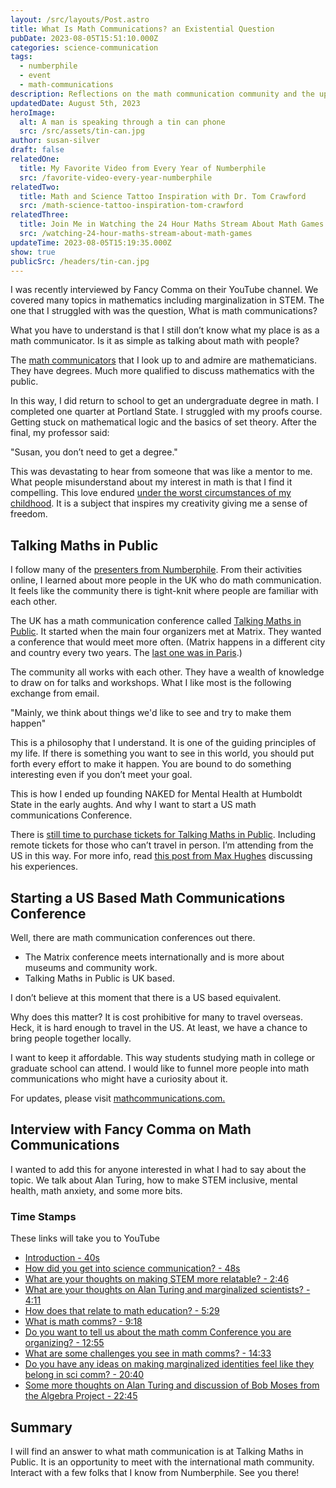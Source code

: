 ```yaml
---
layout: /src/layouts/Post.astro
title: What Is Math Communications? an Existential Question
pubDate: 2023-08-05T15:51:10.000Z
categories: science-communication
tags:
  - numberphile
  - event
  - math-communications
description: Reflections on the math communication community and the upcoming Talking Maths in Public conference.
updatedDate: August 5th, 2023
heroImage:
  alt: A man is speaking through a tin can phone
  src: /src/assets/tin-can.jpg
author: susan-silver
draft: false
relatedOne:
  title: My Favorite Video from Every Year of Numberphile
  src: /favorite-video-every-year-numberphile
relatedTwo:
  title: Math and Science Tattoo Inspiration with Dr. Tom Crawford
  src: /math-science-tattoo-inspiration-tom-crawford
relatedThree:
  title: Join Me in Watching the 24 Hour Maths Stream About Math Games
  src: /watching-24-hour-maths-stream-about-math-games
updateTime: 2023-08-05T15:19:35.000Z
show: true
publicSrc: /headers/tin-can.jpg
---
```



I was recently interviewed by Fancy Comma on their YouTube channel. We covered many topics in mathematics including marginalization in STEM.
The one that I struggled with was the question, What is math communications?

What you have to understand is that I still don’t know what my place is as a math communicator. Is it as simple as talking about math with
people?

The [math communicators](https://www.notion.so/suzza-silver/Epic-List-of-Math-Communicators-d2fee910dc5c4b92bb9f439c6ffd9550) that I look up to
and admire are mathematicians. They have degrees. Much more qualified to discuss mathematics with the public.

In this way, I did return to school to get an undergraduate degree in math. I completed one quarter at Portland State.
I struggled with my proofs course. Getting stuck on mathematical logic and the basics of set theory. After the final, my professor said:


<RegBlockquote>"Susan, you don’t need to get a degree."</RegBlockquote>

This was devastating to hear from someone that was like a mentor to me. What people misunderstand about my interest in math is that I find it
compelling. This love endured [under the worst circumstances of my childhood](https://beautyofmathematics.com/a-writers-illicit-love-affair-with-mathematics).
It is a subject that inspires my creativity giving me a sense of freedom.

## Talking Maths in Public <a name="TalkingMathsinPublic"></a>

I follow many of the [presenters from Numberphile](https://beautyofmathematics.com/favorite-video-every-year-numberphile).
From their activities online, I learned about more people in the UK who do math communication. It feels like the community there is tight-knit
where people are familiar with each other.

The UK has a math communication conference called [Talking Maths in Public](https://talkingmathsinpublic.uk/). It started when the main four
organizers met at Matrix. They wanted a conference that would meet more often. (Matrix happens in a different city and country every two years.
The [last one was in Paris](https://matrix.imaginary.org/).)

The community all works with each other. They have a wealth of knowledge to draw on for talks and workshops. What I like most is the following
exchange from email.

<RegBlockquote>
  "Mainly, we think about things we'd like to see and try to make them happen"
</RegBlockquote>

This is a philosophy that I understand. It is one of the guiding principles of my life. If there is something you want to see in this world, you
should put forth every effort to make it happen. You are bound to do something interesting even if you don’t meet your goal.

This is how I ended up founding NAKED for Mental Health at Humboldt State in the early aughts. And why I want to start a US math communications
Conference.

There is [still time to purchase tickets for Talking Maths in Public](https://www.eventbrite.co.uk/e/talking-maths-in-public-2023-tickets-580031528917?aff=oddtdtcreator).
Including remote tickets for those who can’t travel in person. I’m attending from the US in this way. For more info, read [this post from
Max Hughes](https://aperiodical.com/2023/05/my-conference-experience-tmip-2019/) discussing his experiences.

<a name="StartingaUSBasedMathCommunicationsConference"></a>

## Starting a US Based Math Communications Conference

Well, there are math communication conferences out there.

- The Matrix conference meets internationally and is more about museums and community work.
- Talking Maths in Public is UK based.

I don’t believe at this moment that there is a US based equivalent.

Why does this matter? It is cost prohibitive for many to travel overseas. Heck, it is hard enough to travel in the US. At least, we have a
chance to bring people together locally.

I want to keep it affordable. This way students studying math in college or graduate school can attend. I would like to funnel more people
into math communications who might have a curiosity about it.

For updates, please visit [mathcommunications.com.](https://mathcommunications.com/)

<a name="InterviewwithFancyCommaonMathCommunications"></a>

## Interview with Fancy Comma on Math Communications

I wanted to add this for anyone interested in what I had to say about the topic. We talk about Alan Turing, how to make STEM inclusive,
mental health, math anxiety, and some more bits.

<YouTube id="https://www.youtube.com/watch?v=kFMbugMoTsg" />

### Time Stamps <a name="TimeStamps"></a>

These links will take you to YouTube

- [Introduction - 40s](https://youtu.be/kFMbugMoTsg?t=40)
- [How did you get into science communication? - 48s](https://youtu.be/kFMbugMoTsg?t=48)
- [What are your thoughts on making STEM more relatable? - 2:46](https://youtu.be/kFMbugMoTsg?t=166)
- [What are your thoughts on Alan Turing and marginalized scientists? - 4:11](https://youtu.be/kFMbugMoTsg?t=251)
- [How does that relate to math education? - 5:29](https://youtu.be/kFMbugMoTsg?t=329)
- [What is math comms? - 9:18](https://youtu.be/kFMbugMoTsg?t=558)
- [Do you want to tell us about the math comm Conference you are organizing? - 12:55](https://youtu.be/kFMbugMoTsg?t=775)
- [What are some challenges you see in math comms? - 14:33](https://youtu.be/kFMbugMoTsg?t=873)
- [Do you have any ideas on making marginalized identities feel like they belong in sci comm? - 20:40](https://youtu.be/kFMbugMoTsg?t=1240)
- [Some more thoughts on Alan Turing and discussion of Bob Moses from the Algebra Project - 22:45](https://youtu.be/kFMbugMoTsg?t=1365)

## Summary <a name="Summary"></a>

I will find an answer to what math communication is at Talking Maths in Public. It is an opportunity to meet with the international
math community. Interact with a few folks that I know from Numberphile. See you there!
